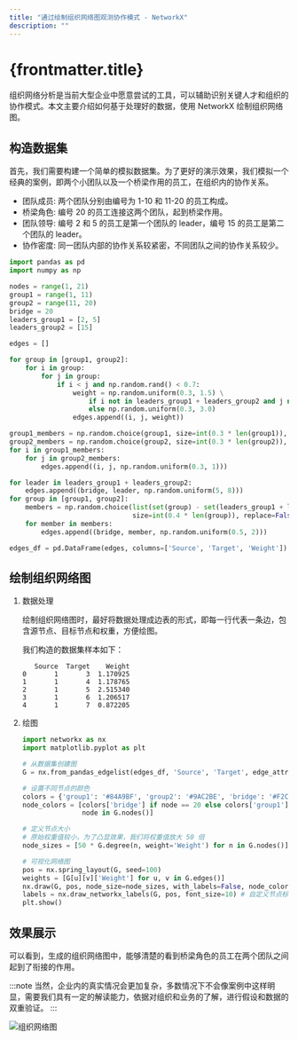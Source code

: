 ```yaml
---
title: "通过绘制组织网络图观测协作模式 - NetworkX"
description: ""
---
```


# {frontmatter.title}
组织网络分析是当前大型企业中愿意尝试的工具，可以辅助识别关键人才和组织的协作模式。本文主要介绍如何基于处理好的数据，使用 NetworkX 绘制组织网络图。

## 构造数据集

首先，我们需要构建一个简单的模拟数据集。为了更好的演示效果，我们模拟一个经典的案例，即两个小团队以及一个桥梁作用的员工，在组织内的协作关系。

- 团队成员: 两个团队分别由编号为 1-10 和 11-20 的员工构成。
- 桥梁角色: 编号 20 的员工连接这两个团队，起到桥梁作用。
- 团队领导: 编号 2 和 5 的员工是第一个团队的 leader，编号 15 的员工是第二个团队的 leader。
- 协作密度: 同一团队内部的协作关系较紧密，不同团队之间的协作关系较少。

```python
import pandas as pd
import numpy as np

nodes = range(1, 21)
group1 = range(1, 11)
group2 = range(11, 20)
bridge = 20
leaders_group1 = [2, 5]
leaders_group2 = [15]

edges = []

for group in [group1, group2]:
    for i in group:
        for j in group:
            if i < j and np.random.rand() < 0.7:
                weight = np.random.uniform(0.3, 1.5) \
                    if i not in leaders_group1 + leaders_group2 and j not in leaders_group1 + leaders_group2 \
                    else np.random.uniform(0.3, 3.0)
                edges.append((i, j, weight))

group1_members = np.random.choice(group1, size=int(0.3 * len(group1)), replace=False)
group2_members = np.random.choice(group2, size=int(0.3 * len(group2)), replace=False)
for i in group1_members:
    for j in group2_members:
        edges.append((i, j, np.random.uniform(0.3, 1)))

for leader in leaders_group1 + leaders_group2:
    edges.append((bridge, leader, np.random.uniform(5, 8)))
for group in [group1, group2]:
    members = np.random.choice(list(set(group) - set(leaders_group1 + leaders_group2)),
                               size=int(0.4 * len(group)), replace=False)
    for member in members:
        edges.append((bridge, member, np.random.uniform(0.5, 2)))

edges_df = pd.DataFrame(edges, columns=['Source', 'Target', 'Weight'])
```

## 绘制组织网络图

1. 数据处理

    绘制组织网络图时，最好将数据处理成边表的形式，即每一行代表一条边，包含源节点、目标节点和权重，方便绘图。

    我们构造的数据集样本如下：

    ```text title="edges_df"
       Source  Target    Weight
    0       1       3  1.170925
    1       1       4  1.178765
    2       1       5  2.515340
    3       1       6  1.206517
    4       1       7  0.872205
    ```

2. 绘图

    ```python
    import networkx as nx
    import matplotlib.pyplot as plt

    # 从数据集创建图
    G = nx.from_pandas_edgelist(edges_df, 'Source', 'Target', edge_attr='Weight')

    # 设置不同节点的颜色
    colors = {'group1': '#84A9BF', 'group2': '#9AC2BE', 'bridge': '#F2C299'}
    node_colors = [colors['bridge'] if node == 20 else colors['group1'] if node in range(1, 11) else colors['group2'] for
                   node in G.nodes()]

    # 定义节点大小
    # 原始权重值较小，为了凸显效果，我们将权重值放大 50 倍
    node_sizes = [50 * G.degree(n, weight='Weight') for n in G.nodes()]

    # 可视化网络图
    pos = nx.spring_layout(G, seed=100)
    weights = [G[u][v]['Weight'] for u, v in G.edges()]
    nx.draw(G, pos, node_size=node_sizes, with_labels=False, node_color=node_colors, edge_color='lightgrey', width=weights)
    labels = nx.draw_networkx_labels(G, pos, font_size=10) # 自定义节点标签
    plt.show()
    ```

## 效果展示

可以看到，生成的组织网络图中，能够清楚的看到桥梁角色的员工在两个团队之间起到了衔接的作用。

:::note
当然，企业内的真实情况会更加复杂，多数情况下不会像案例中这样明显，需要我们具有一定的解读能力，依据对组织和业务的了解，进行假设和数据的双重验证。
:::

![组织网络图](/data-analysis-assets/visualization/organization-network.webp)

